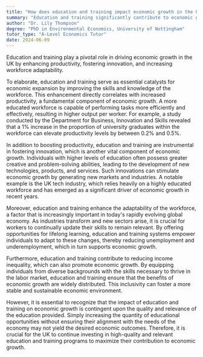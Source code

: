 ```yaml
---
title: "How does education and training impact economic growth in the UK?"
summary: "Education and training significantly contribute to economic growth in the UK by enhancing productivity, innovation, and workforce adaptability."
author: "Dr. Lily Thompson"
degree: "PhD in Environmental Economics, University of Nottingham"
tutor_type: "A-Level Economics Tutor"
date: 2024-06-09
---
```


Education and training play a pivotal role in driving economic growth in the UK by enhancing productivity, fostering innovation, and increasing workforce adaptability.

To elaborate, education and training serve as essential catalysts for economic expansion by improving the skills and knowledge of the workforce. This enhancement directly correlates with increased productivity, a fundamental component of economic growth. A more educated workforce is capable of performing tasks more efficiently and effectively, resulting in higher output per worker. For example, a study conducted by the Department for Business, Innovation and Skills revealed that a $1\%$ increase in the proportion of university graduates within the workforce can elevate productivity levels by between $0.2\%$ and $0.5\%$.

In addition to boosting productivity, education and training are instrumental in fostering innovation, which is another vital component of economic growth. Individuals with higher levels of education often possess greater creative and problem-solving abilities, leading to the development of new technologies, products, and services. Such innovations can stimulate economic growth by generating new markets and industries. A notable example is the UK tech industry, which relies heavily on a highly educated workforce and has emerged as a significant driver of economic growth in recent years.

Moreover, education and training enhance the adaptability of the workforce, a factor that is increasingly important in today's rapidly evolving global economy. As industries transform and new sectors arise, it is crucial for workers to continually update their skills to remain relevant. By offering opportunities for lifelong learning, education and training systems empower individuals to adapt to these changes, thereby reducing unemployment and underemployment, which in turn supports economic growth.

Furthermore, education and training contribute to reducing income inequality, which can also promote economic growth. By equipping individuals from diverse backgrounds with the skills necessary to thrive in the labor market, education and training ensure that the benefits of economic growth are widely distributed. This inclusivity can foster a more stable and sustainable economic environment.

However, it is essential to recognize that the impact of education and training on economic growth is contingent upon the quality and relevance of the education provided. Simply increasing the quantity of educational opportunities without ensuring their alignment with the needs of the economy may not yield the desired economic outcomes. Therefore, it is crucial for the UK to continue investing in high-quality and relevant education and training programs to maximize their contribution to economic growth.
    